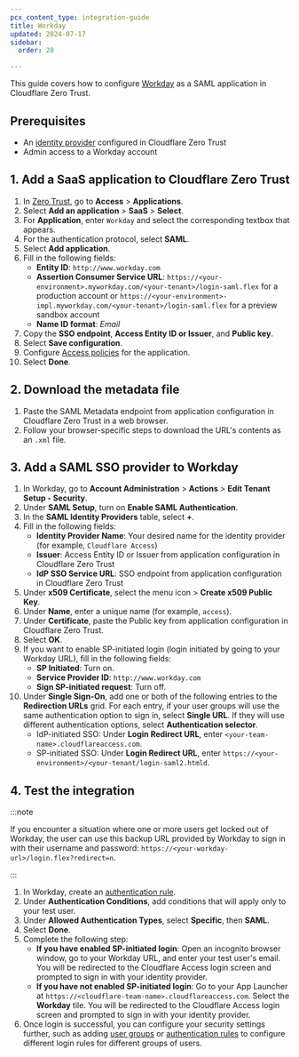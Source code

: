 ```yaml
---
pcx_content_type: integration-guide
title: Workday
updated: 2024-07-17
sidebar:
  order: 28

---
```


This guide covers how to configure [Workday](https://doc.workday.com/admin-guide/en-us/authentication-and-security/authentication/saml/dan1370796470811.html?toc=1.5.1) as a SAML application in Cloudflare Zero Trust.

## Prerequisites

* An [identity provider](/cloudflare-one/identity/idp-integration/) configured in Cloudflare Zero Trust
* Admin access to a Workday account

## 1. Add a SaaS application to Cloudflare Zero Trust

1. In [Zero Trust](https://one.dash.cloudflare.com), go to **Access** > **Applications**.
2. Select **Add an application** > **SaaS** > **Select**.
3. For **Application**, enter `Workday` and select the corresponding textbox that appears.
4. For the authentication protocol, select **SAML**.
5. Select **Add application**.
6. Fill in the following fields:
   * **Entity ID**: `http://www.workday.com`
   * **Assertion Consumer Service URL**: `https://<your-environment>.myworkday.com/<your-tenant>/login-saml.flex` for a production account or `https://<your-environment>-impl.myworkday.com/<your-tenant>/login-saml.flex` for a preview sandbox account
   * **Name ID format**: *Email*
7. Copy the **SSO endpoint**, **Access Entity ID or Issuer**, and **Public key**.
8. Select **Save configuration**.
9. Configure [Access policies](/cloudflare-one/policies/access/) for the application.
10. Select **Done**.

## 2. Download the metadata file

1. Paste the SAML Metadata endpoint from application configuration in Cloudflare Zero Trust in a web browser.
2. Follow your browser-specific steps to download the URL's contents as an `.xml` file.

## 3. Add a SAML SSO provider to Workday

1. In Workday, go to **Account Administration** > **Actions** > **Edit Tenant Setup - Security**.
2. Under **SAML Setup**, turn on **Enable SAML Authentication**.
3. In the **SAML Identity Providers** table, select **+**.
4. Fill in the following fields:
   * **Identity Provider Name**: Your desired name for the identity provider (for example, `Cloudflare Access`)
   * **Issuer**: Access Entity ID or Issuer from application configuration in Cloudflare Zero Trust
   * **IdP SSO Service URL**: SSO endpoint from application configuration in Cloudflare Zero Trust
5. Under **x509 Certificate**, select the menu icon > **Create x509 Public Key**.
6. Under **Name**, enter a unique name (for example, `access`).
7. Under **Certificate**, paste the Public key from application configuration in Cloudflare Zero Trust.
8. Select **OK**.
9. If you want to enable SP-initiated login (login initiated by going to your Workday URL), fill in the following fields:
   * **SP Initiated**: Turn on.
   * **Service Provider ID**: `http://www.workday.com`
   * **Sign SP-initiated request**: Turn off.
10. Under **Single Sign-On**, add one or both of the following entries to the **Redirection URLs** grid. For each entry, if your user groups will use the same authentication option to sign in, select **Single URL**. If they will use different authentication options, select **Authentication selector**.
    * IdP-initiated SSO: Under **Login Redirect URL**, enter `<your-team-name>.cloudflareaccess.com`.
    * SP-initiated SSO: Under **Login Redirect URL**, enter `https://<your-environment>/<your-tenant/login-saml2.htmld`.

## 4. Test the integration

:::note


If you encounter a situation where one or more users get locked out of Workday, the user can use this backup URL provided by Workday to sign in with their username and password: `https://<your-workday-url>/login.flex?redirect=n`.


:::

1. In Workday, create an [authentication rule](https://doc.workday.com/admin-guide/en-us/authentication-and-security/authentication/authentication-policies/dan1370796466772.html).
2. Under **Authentication Conditions**, add conditions that will apply only to your test user.
3. Under **Allowed Authentication Types**, select **Specific**, then **SAML**.
4. Select **Done**.
5. Complete the following step:
   * **If you have enabled SP-initiated login**: Open an incognito browser window, go to your Workday URL, and enter your test user's email. You will be redirected to the Cloudflare Access login screen and prompted to sign in with your identity provider.
   * **If you have not enabled SP-initiated login**: Go to your App Launcher at `https://<cloudflare-team-name>.cloudflareaccess.com`. Select the **Workday** tile. You will be redirected to the Cloudflare Access login screen and prompted to sign in with your identity provider.
6. Once login is successful, you can configure your security settings further, such as adding [user groups](https://doc.workday.com/admin-guide/en-us/authentication-and-security/configurable-security/security-groups/user-based-security-groups/dan1370796695367.html?toc=2.2.12.0) or [authentication rules](https://doc.workday.com/admin-guide/en-us/authentication-and-security/authentication/authentication-policies/dan1370796466772.html) to configure different login rules for different groups of users.
